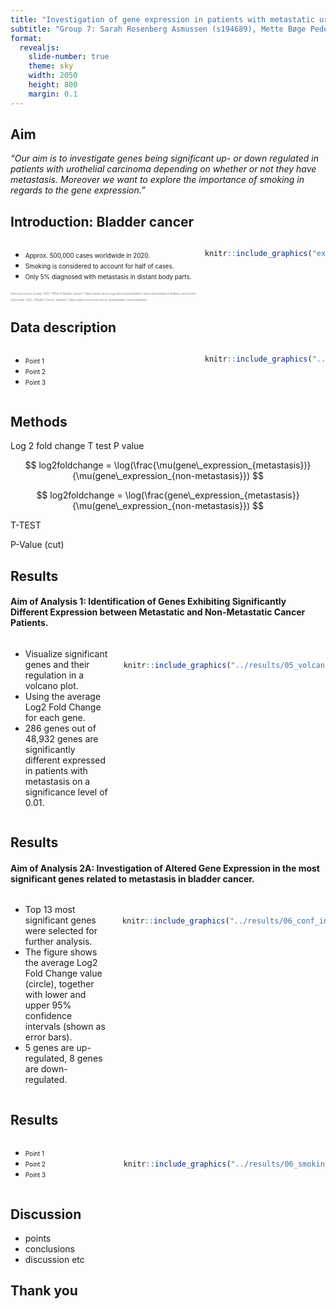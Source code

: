 ```yaml
---
title: "Investigation of gene expression in patients with metastatic urothelial carcinoma"
subtitle: "Group 7: Sarah Rosenberg Asmussen (s194689),	Mette Bøge Pedersen (s194679),	Caroline Amalie Bastholm Jensen (s213427), Jaime Noguera Piera (s233773), Yassine Turki (s231735)"
format:
  revealjs: 
    slide-number: true
    theme: sky
    width: 2050
    height: 800
    margin: 0.1
---
```


## Aim

<p style="text-align: center;">

*"Our aim is to investigate genes being significant up- or down regulated in patients with urothelial carcinoma depending on whether or not they have metastasis. Moreover we want to explore the importance of smoking in regards to the gene expression."*

</p>

## Introduction: Bladder cancer

::: columns
::: {.column width="60%"}
-   [Approx. 500,000 cases worldwide in 2020.]{style="font-size: 0.7em;"}
-   [Smoking is considered to account for half of cases.]{style="font-size: 0.7em;"}
-   [Only 5% diagnosed with metastasis in distant body parts.]{style="font-size: 0.7em;"}
:::

::: {.column width="40%"}
```r
knitr::include_graphics("external_figures/bladder_cancer.png")
```
:::
:::

<!-- References -->

::: {.absolute bottom="0;" style="font-size: 0.3em; color: grey;"}
American Cancer Society. 2023. "What Is Bladder Cancer?" https://www.cancer.org/cancer/types/bladder-cancer/about/what-is-bladder-cancer.html.

Cancer.Net. 2023. "Bladder Cancer: Statistics" https://www.cancer.net/cancer-types/bladder-cancer/statistics
:::

## Data description

::: columns
::: {.column width="60%"}
-   [Point 1]{style="font-size: 0.7em;"}
-   [Point 2]{style="font-size: 0.7em;"}
-   [Point 3]{style="font-size: 0.7em;"}
:::

::: {.column width="40%"}
```r
knitr::include_graphics("../results/04_table_data.png")
```
:::
:::

## Methods

Log 2 fold change T test P value

$$
log2foldchange = \log(\frac{\mu(gene\_expression_{metastasis})}{\mu(gene\_expression_{non-metastasis}})
$$

$$
log2foldchange = \log(\frac{gene\_expression_{metastasis}}{\mu(gene\_expression_{non-metastasis}})
$$

T-TEST

P-Value (cut)

## Results

#### Aim of Analysis 1: Identification of Genes Exhibiting Significantly Different Expression between Metastatic and Non-Metastatic Cancer Patients.

::: columns
::: {.column width="40%"}
-   Visualize significant genes and their regulation in a volcano plot.
-   Using the average Log2 Fold Change for each gene.
-   286 genes out of 48,932 genes are significantly different expressed in patients with metastasis on a significance level of 0.01.
:::

::: {.column width="60%" style="margin-top: 20px;"}
```r
knitr::include_graphics("../results/05_volcano_plot.png")
```
:::
:::

## Results

#### Aim of Analysis 2A: Investigation of Altered Gene Expression in the most significant genes related to metastasis in bladder cancer.

::: columns
::: {.column width="40%"}
-   Top 13 most significant genes were selected for further analysis.
-   The figure shows the average Log2 Fold Change value (circle), together with lower and upper 95% confidence intervals (shown as error bars).
-   5 genes are up-regulated, 8 genes are down-regulated.
:::

::: {.column width="60%" style="margin-top: 20px;"}
```r
knitr::include_graphics("../results/06_conf_int_plot.png")
```
:::
:::

## Results

::: columns
::: {.column width="40%"}
-   [Point 1]{style="font-size: 0.7em;"}
-   [Point 2]{style="font-size: 0.7em;"}
-   [Point 3]{style="font-size: 0.7em;"}
:::

::: {.column width="60%" style="margin-top: 20px;"}
```r
knitr::include_graphics("../results/06_smoking_plot.png")
```
:::
:::

## Discussion

-   points
-   conclusions
-   discussion etc

## Thank you
